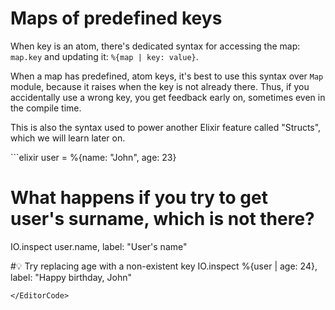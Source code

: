 
# Maps of predefined keys

When key is an atom, there's dedicated syntax for accessing the map: `map.key` and updating it: `%{map | key: value}`.

When a map has predefined, atom keys, it's best to use this syntax over `Map` module, because it raises when the key is not already there. Thus, if you accidentally use a wrong key, you get feedback early on, sometimes even in the compile time.

This is also the syntax used to power another Elixir feature called "Structs", which we will learn later on.

<EditorCode>
```elixir
user = %{name: "John", age: 23}

# What happens if you try to get user's surname, which is not there?
IO.inspect user.name, label: "User's name"

#💡 Try replacing age with a non-existent key
IO.inspect %{user | age: 24}, label: "Happy birthday, John"
```
</EditorCode>
